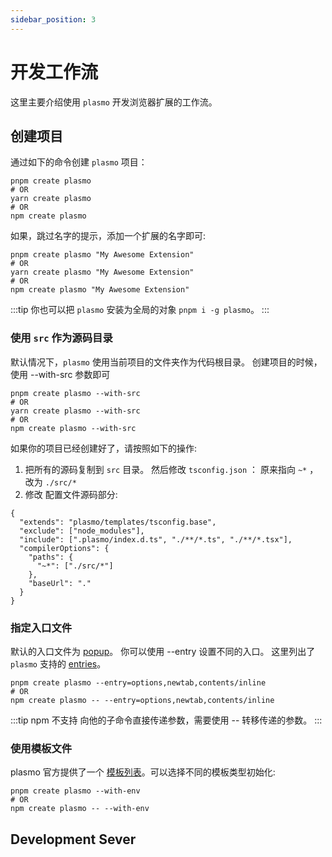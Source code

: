 ```yaml
---
sidebar_position: 3
---
```


# 开发工作流

这里主要介绍使用 `plasmo` 开发浏览器扩展的工作流。

## 创建项目

通过如下的命令创建 `plasmo` 项目：

```shell
pnpm create plasmo
# OR
yarn create plasmo
# OR
npm create plasmo
```

如果，跳过名字的提示，添加一个扩展的名字即可:

```shell
pnpm create plasmo "My Awesome Extension"
# OR
yarn create plasmo "My Awesome Extension"
# OR
npm create plasmo "My Awesome Extension"
```

:::tip
你也可以把 `plasmo` 安装为全局的对象 `pnpm i -g plasmo`。
:::

### 使用 `src` 作为源码目录

默认情况下，`plasmo` 使用当前项目的文件夹作为代码根目录。 创建项目的时候，使用 --with-src 参数即可

```shell
pnpm create plasmo --with-src
# OR
yarn create plasmo --with-src
# OR
npm create plasmo --with-src
```

如果你的项目已经创建好了，请按照如下的操作:

1. 把所有的源码复制到 `src` 目录。
   然后修改 `tsconfig.json` ： 原来指向 `~*` ，改为 `./src/*`
2. 修改 配置文件源码部分:

```shell
{
  "extends": "plasmo/templates/tsconfig.base",
  "exclude": ["node_modules"],
  "include": [".plasmo/index.d.ts", "./**/*.ts", "./**/*.tsx"],
  "compilerOptions": {
    "paths": {
      "~*": ["./src/*"]
    },
    "baseUrl": "."
  }
}
```

### 指定入口文件

默认的入口文件为 [popup](https://docs.plasmo.com/framework/ext-pages#adding-a-popup-page)。
你可以使用 --entry 设置不同的入口。
这里列出了`plasmo` 支持的 [entries](https://github.com/PlasmoHQ/plasmo/tree/main/packages/init/entries)。

```shell
pnpm create plasmo --entry=options,newtab,contents/inline
# OR
npm create plasmo -- --entry=options,newtab,contents/inline
```

:::tip
npm 不支持 向他的子命令直接传递参数，需要使用 -- 转移传递的参数。
:::

### 使用模板文件

plasmo 官方提供了一个 [模板列表](https://github.com/PlasmoHQ/examples/)。可以选择不同的模板类型初始化:

```shell
pnpm create plasmo --with-env
# OR
npm create plasmo -- --with-env
```

## Development Sever
